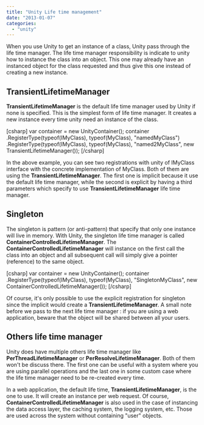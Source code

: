 ```yaml
---
title: "Unity Life time management"
date: "2013-01-07"
categories: 
  - "unity"
---
```


When you use Unity to get an instance of a class, Unity pass through the life time manager. The life time manager responsibility is indicate to unity how to instance the class into an object. This one may already have an instanced object for the class requested and thus give this one instead of creating a new instance.

## TransientLifetimeManager

**TransientLifetimeManager** is the default life time manager used by Unity if none is specified. This is the simplest form of life time manager. It creates a new instance every time unity need an instance of the class.

\[csharp\] var container = new UnityContainer(); container .RegisterType(typeof(IMyClass), typeof(MyClass), "namedMyClass") .RegisterType(typeof(IMyClass), typeof(MyClass), "named2MyClass", new TransientLifetimeManager()); \[/csharp\]

In the above example, you can see two registrations with unity of IMyClass interface with the concrete implementation of MyClass. Both of them are using the **TransientLifetimeManager**. The first one is implicit because it use the default life time manager, while the second is explicit by having a third parameters which specify to use **TransientLifetimeManager** life time manager.

## Singleton

The singleton is pattern (or anti-pattern) that specify that only one instance will live in memory. With Unity, the singleton life time manager is called **ContainerControlledLifetimeManager**. The **ContainerControlledLifetimeManager** will instance on the first call the class into an object and all subsequent call will simply give a pointer (reference) to the same object.

\[csharp\] var container = new UnityContainer(); container .RegisterType(typeof(IMyClass), typeof(MyClass), "SingletonMyClass", new ContainerControlledLifetimeManager()); \[/csharp\]

Of course, it's only possible to use the explicit registration for singleton since the implicit would create a **TransientLifetimeManager**. A small note before we pass to the next life time manager : if you are using a web application, beware that the object will be shared between all your users.

## Others life time manager

Unity does have multiple others life time manager like **PerThreadLifetimeManager** or **PerResolveLifetimeManager**. Both of them won't be discuss there. The first one can be useful with a system where you are using parallel operations and the last one in some custom case where the life time manager need to be re-created every time.

In a web application, the default life time, **TransientLifetimeManager**, is the one to use. It will create an instance per web request. Of course, **ContainerControlledLifetimeManager** is also used in the case of instancing the data access layer, the caching system, the logging system, etc. Those are used across the system without containing "user" objects.
